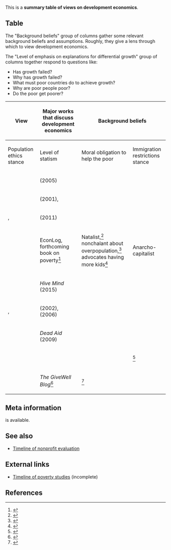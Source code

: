 This is a '''summary table of views on development economics'''.

==Table==

The "Background beliefs" group of columns gather some relevant background beliefs and assumptions. Roughly, they give a lens through which to view development economics.

The "Level of emphasis on explanations for differential growth" group of columns together respond to questions like:

* Has growth failed?
* Why has growth failed?
* What must poor countries do to achieve growth?
* Why are poor people poor?
* Do the poor get poorer?

{| class="wikitable"
! rowspan="2" | View
! rowspan="2" | Major works that discuss development economics
! colspan="4" | Background beliefs
! colspan="5" | Level of emphasis on explanations for differential growth
|-
! Population ethics stance
! Level of statism
! Moral obligation to help the poor
! Immigration restrictions stance
! IQ
! Geography
! Governance
! Education
! Respect for private property
|-
| {{w|Jeffrey Sachs}}
| ''{{w|The End of Poverty}}'' (2005)
|
|
|
|
|
| Large emphasis<ref>From ''{{w|Poor Economics}}'': "Jeffrey Sachs, adviser to the United Nations, director of the Earth Institute at Columbia University in New York City, and one such expert, has an answer to all these questions: Poor countries are poor because they are hot, infertile, malaria infested, often landlocked; this makes it hard for them to be productive without an initial large investment to help them deal with these endemic problems. But they cannot pay for the investments precisely because they are poor—they are in what economists call a 'poverty trap.' Until something is done about these problems, neither free markets nor democracy will do very much for them."</ref>
|-
| {{w|William Easterly}} || ''{{w|The Elusive Quest for Growth}}'' (2001), ''{{w|The White Man's Burden}}'' ||
|-
| {{w|Abhijit Banerjee}}, {{w|Esther Duflo}} || ''{{w|Poor Economics}}'' (2011) ||
|-
| {{w|Bryan Caplan}}
| EconLog, forthcoming book on poverty<ref>{{cite web |url=http://econlog.econlib.org/archives/2016/06/outline_for_pov.html |title=Outline for Poverty: Who To Blame |first=Bryan |last=Caplan |date=June 27, 2016 |accessdate=September 9, 2017 |publisher=[[wikipedia:EconLog|EconLog]]}}</ref>
| Natalist,<ref>{{cite web |url=http://econlog.econlib.org/archives/2011/12/a_cursory_rejec.html |title=A Cursory Rejection of Anti-Natalism |first=Bryan |last=Caplan |date=December 7, 2011 |accessdate=September 9, 2017 |publisher=[[wikipedia:EconLog|EconLog]]}}</ref> nonchalant about overpopulation,<ref>{{cite web |url=http://econlog.econlib.org/archives/2011/12/the_julian_simo.html |title=The Julian Simon Club |date=December 9, 2011 |first=Bryan |last=Caplan |accessdate=September 9, 2017 |publisher=[[wikipedia:EconLog|EconLog]]}}</ref> advocates having more kids<ref>{{cite web |url=http://lesswrong.com/lw/col/review_selfish_reasons_to_have_more_kids/ |first=John |last=Salvatier |title=Review: Selfish Reasons to Have More Kids |date=May 29, 2012 |accessdate=September 9, 2017 |publisher=[[wikipedia:LessWrong|LessWrong]]}}</ref>
| Anarcho-capitalist
| Distinguishes between those who deserve to be poor and those who don't, with higher priority to help the latter; in general there is no obligation to help, and it is unjustified to force a stranger to help someone (unless the benefits heavily outweigh the costs, which is difficult to show in an uncertain world)<ref>{{cite web |url=http://econlog.econlib.org/archives/2014/03/poverty_the_sta.html |title=Poverty: The Stages of Blame |first=Bryan |last=Caplan |date=March 5, 2014 |accessdate=September 9, 2017 |publisher=[[wikipedia:EconLog|EconLog]]}}</ref><ref>{{cite web |url=http://econlog.econlib.org/archives/2014/03/poverty_the_sta_1.html |title=Poverty: The Stages of Blame Applied |first=Bryan |last=Caplan |date=March 6, 2014 |accessdate=September 9, 2017 |publisher=[[wikipedia:EconLog|EconLog]]}}</ref><ref>{{cite web |url=http://econlog.econlib.org/archives/2010/05/conscientiousne.html |title=Conscientiousness and Poverty: African Edition |first=Bryan |last=Caplan |date=May 24, 2010 |accessdate=September 9, 2017 |publisher=[[wikipedia:EconLog|EconLog]]}}</ref><ref>{{cite web |url=http://econlog.econlib.org/archives/2012/01/caplan-smith_gm.html |title=Caplan-Smith GMU Debate: "How Deserving Are the Poor?" |first=Bryan |last=Caplan |date=January 26, 2012 |accessdate=September 9, 2017 |publisher=[[wikipedia:EconLog|EconLog]]}}</ref><ref>{{cite web |url=http://econlog.econlib.org/archives/2009/03/econlog_book_cl_10.html |title=EconLog Book Club: For a New Liberty, Chapter 8 |first=Bryan |last=Caplan |date=March 17, 2009 |accessdate=September 9, 2017 |publisher=[[wikipedia:EconLog|EconLog]]}}</ref><ref>{{cite web |url=http://econlog.econlib.org/archives/2010/08/how_far_does_th.html |title=How Far Does the Five-Organ Hypothetical Get Us? |first=Bryan |last=Caplan |date=August 3, 2010 |accessdate=September 10, 2017 |publisher=[[wikipedia:EconLog|EconLog]]}}</ref>
| Advocates open borders<ref>{{cite web |url=https://openborders.info/bryan-caplan/ |title=Bryan Caplan |date=September 13, 2015 |publisher=Open Borders: The Case |accessdate=September 9, 2017}}</ref>
| IQ realist,<ref>{{cite web |url=http://econlog.econlib.org/archives/2017/04/iq_with_conscie.html |title=IQ With Conscience |date=April 18, 2017 |accessdate=September 9, 2017 |publisher=[[wikipedia:EconLog|EconLog]]}}</ref><ref>{{cite web |url=http://econlog.econlib.org/archives/2010/09/against_high-iq.html |title=Against High-IQ Misanthropy |date=September 15, 2010 |accessdate=September 9, 2017 |publisher=[[wikipedia:EconLog|EconLog]]}}</ref> but unclear how this translates to views on growth?
|
| <ref>{{cite web |url=http://econlog.econlib.org/archives/2009/06/thumbs_up_for_p.html |title=Thumbs Up for Portfolios of the Poor |first=Bryan |last=Caplan |date=June 1, 2009 |accessdate=September 10, 2017 |publisher=[[wikipedia:EconLog|EconLog]]}}</ref><ref>{{cite web |url=http://econlog.econlib.org/archives/2009/06/against_growth.html |title=Against Growth Agnosticism |first=Bryan |last=Caplan |date=June 26, 2009 |accessdate=September 10, 2017 |publisher=[[wikipedia:EconLog|EconLog]]}}</ref>
|-
| {{w|Garett Jones}} || ''Hive Mind'' (2015) ||
|-
| {{w|Richard Lynn}}, {{w|Tatu Vanhanen}} || ''{{w|IQ and the Wealth of Nations}}'' (2002), ''{{w|IQ and Global Inequality}}'' (2006) ||
|-
| {{w|Dambisa Moyo}} || ''Dead Aid'' (2009) ||
|-
| {{w|Chris Blattman}} || || || <ref>{{cite web |url=https://chrisblattman.com/2012/11/29/seeing-like-an-anarchist/ |author=Chris Blattman |title=Seeing like an anarchist |publisher=Chris Blattman |date=November 29, 2012 |accessdate=September 9, 2017}}</ref> ||
|-
| {{w|Michael Kremer}} ||
|-
| {{w|GiveWell}}
| ''The GiveWell Blog''<ref>{{cite web |url=http://blog.givewell.org/2015/11/06/the-lack-of-controversy-over-well-targeted-aid/ |title=The lack of controversy over well-targeted aid |first=Holden |last=Karnofsky |website=The GiveWell Blog |publisher=[[wikipedia:GiveWell|GiveWell]] |date=July 26, 2016 |accessdate=September 9, 2017}}</ref>
| <ref>{{cite web |url=http://blog.givewell.org/2016/12/12/amf-population-ethics/ |first=Ajeya |last=Cotra |title=AMF and Population Ethics |website=The GiveWell Blog |publisher=[[wikipedia:GiveWell|GiveWell]] |date=February 23, 2017 |accessdate=September 9, 2017}}</ref>
|}

==Meta information==

{{funding info}} is available.

==See also==

* [[Timeline of nonprofit evaluation]]

==External links==

* [https://github.com/riceissa/issarice.com/blob/37568ca41407843ae8cc3b9a07d9b9d869fbd38b/external/en.wikipedia.org/Timeline_of_poverty_studies.mediawiki Timeline of poverty studies] (incomplete)

==References==

{{Reflist|30em}}
